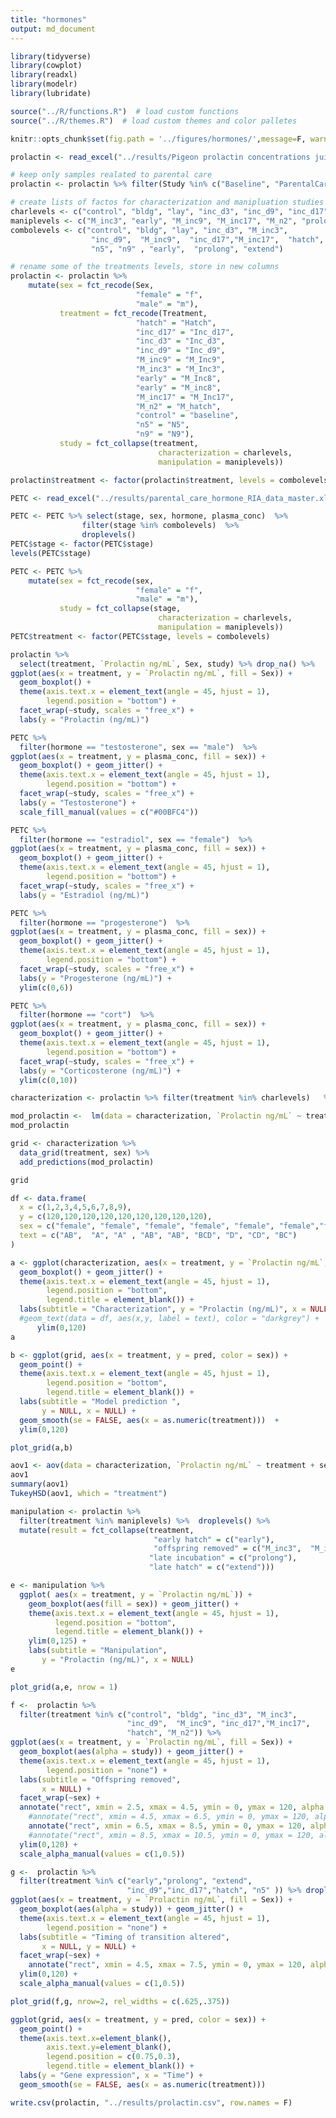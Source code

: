 ```yaml
---
title: "hormones"
output: md_document
---
```


```r
library(tidyverse)
library(cowplot)
library(readxl)
library(modelr)
library(lubridate)

source("../R/functions.R")  # load custom functions 
source("../R/themes.R")  # load custom themes and color palletes

knitr::opts_chunk$set(fig.path = '../figures/hormones/',message=F, warning=FALSE)
```

```r
prolactin <- read_excel("../results/Pigeon prolactin concentrations juil 2018.xlsx", sheet = 1)

# keep only samples realated to parental care
prolactin <- prolactin %>% filter(Study %in% c("Baseline", "ParentalCare"))

# create lists of factos for characterization and manipluation studies
charlevels <- c("control", "bldg", "lay", "inc_d3", "inc_d9", "inc_d17", "hatch", "n5", "n9" )
maniplevels <- c("M_inc3", "early", "M_inc9", "M_inc17", "M_n2", "prolong", "extend")
combolevels <- c("control", "bldg", "lay", "inc_d3", "M_inc3",
                  "inc_d9",  "M_inc9",  "inc_d17","M_inc17",  "hatch", "M_n2",
                  "n5", "n9" , "early",  "prolong", "extend")

# rename some of the treatments levels, store in new columns
prolactin <- prolactin %>%
    mutate(sex = fct_recode(Sex,
                            "female" = "f",
                            "male" = "m"),
           treatment = fct_recode(Treatment,
                            "hatch" = "Hatch",
                            "inc_d17" = "Inc_d17",
                            "inc_d3" = "Inc_d3",
                            "inc_d9" = "Inc_d9",
                            "M_inc9" = "M_Inc9",
                            "M_inc3" = "M_Inc3",
                            "early" = "M_Inc8",
                            "early" = "M_inc8",
                            "M_inc17" = "M_Inc17",
                            "M_n2" = "M_hatch",
                            "control" = "baseline",
                            "n5" = "N5", 
                            "n9" = "N9"),
           study = fct_collapse(treatment,
                                 characterization = charlevels,
                                 manipulation = maniplevels))

prolactin$treatment <- factor(prolactin$treatment, levels = combolevels)
```

```r
PETC <- read_excel("../results/parental_care_hormone_RIA_data_master.xlsx", sheet = 2)

PETC <- PETC %>% select(stage, sex, hormone, plasma_conc)  %>%
                filter(stage %in% combolevels)  %>%
                droplevels()
PETC$stage <- factor(PETC$stage)
levels(PETC$stage)

PETC <- PETC %>%
    mutate(sex = fct_recode(sex,
                            "female" = "f",
                            "male" = "m"),
           study = fct_collapse(stage,
                                 characterization = charlevels,
                                 manipulation = maniplevels))
PETC$treatment <- factor(PETC$stage, levels = combolevels)

```



```r
prolactin %>%
  select(treatment, `Prolactin ng/mL`, Sex, study) %>% drop_na() %>%
ggplot(aes(x = treatment, y = `Prolactin ng/mL`, fill = Sex)) +
  geom_boxplot() + 
  theme(axis.text.x = element_text(angle = 45, hjust = 1),
        legend.position = "bottom") +
  facet_wrap(~study, scales = "free_x") +
  labs(y = "Prolactin (ng/mL)")
```

```r

PETC %>% 
  filter(hormone == "testosterone", sex == "male")  %>% 
ggplot(aes(x = treatment, y = plasma_conc, fill = sex)) +
  geom_boxplot() + geom_jitter() +
  theme(axis.text.x = element_text(angle = 45, hjust = 1),
        legend.position = "bottom") +
  facet_wrap(~study, scales = "free_x") +
  labs(y = "Testosterone") +
  scale_fill_manual(values = c("#00BFC4"))
```

```r
PETC %>% 
  filter(hormone == "estradiol", sex == "female")  %>% 
ggplot(aes(x = treatment, y = plasma_conc, fill = sex)) +
  geom_boxplot() + geom_jitter() +
  theme(axis.text.x = element_text(angle = 45, hjust = 1),
        legend.position = "bottom") +
  facet_wrap(~study, scales = "free_x") +
  labs(y = "Estradiol (ng/mL)") 

```

```r
PETC %>% 
  filter(hormone == "progesterone")  %>% 
ggplot(aes(x = treatment, y = plasma_conc, fill = sex)) +
  geom_boxplot() + geom_jitter() +
  theme(axis.text.x = element_text(angle = 45, hjust = 1),
        legend.position = "bottom") +
  facet_wrap(~study, scales = "free_x") +
  labs(y = "Progesterone (ng/mL)") +
  ylim(c(0,6))

```

```r
PETC %>% 
  filter(hormone == "cort")  %>% 
ggplot(aes(x = treatment, y = plasma_conc, fill = sex)) +
  geom_boxplot() + geom_jitter() +
  theme(axis.text.x = element_text(angle = 45, hjust = 1),
        legend.position = "bottom") +
  facet_wrap(~study, scales = "free_x") +
  labs(y = "Corticosterone (ng/mL)") +
  ylim(c(0,10))
```


```r
characterization <- prolactin %>% filter(treatment %in% charlevels)   %>%  droplevels()

mod_prolactin <-  lm(data = characterization, `Prolactin ng/mL` ~ treatment + sex)
mod_prolactin

grid <- characterization %>%
  data_grid(treatment, sex) %>%
  add_predictions(mod_prolactin) 

grid

df <- data.frame(
  x = c(1,2,3,4,5,6,7,8,9),
  y = c(120,120,120,120,120,120,120,120,120),
  sex = c("female", "female", "female", "female", "female", "female","female", "female", "female"),
  text = c("AB",  "A", "A" , "AB", "AB", "BCD", "D", "CD", "BC")
)

a <- ggplot(characterization, aes(x = treatment, y = `Prolactin ng/mL`, fill = sex)) +
  geom_boxplot() + geom_jitter() +
  theme(axis.text.x = element_text(angle = 45, hjust = 1),
        legend.position = "bottom",
        legend.title = element_blank()) +
  labs(subtitle = "Characterization", y = "Prolactin (ng/mL)", x = NULL) +
  #geom_text(data = df, aes(x,y, label = text), color = "darkgrey") +
      ylim(0,120) 
a

b <- ggplot(grid, aes(x = treatment, y = pred, color = sex)) +
  geom_point() + 
  theme(axis.text.x = element_text(angle = 45, hjust = 1),
        legend.position = "bottom",
        legend.title = element_blank()) +
  labs(subtitle = "Model prediction ",
       y = NULL, x = NULL) +
  geom_smooth(se = FALSE, aes(x = as.numeric(treatment)))  +
  ylim(0,120)

plot_grid(a,b)
```

```r
aov1 <- aov(data = characterization, `Prolactin ng/mL` ~ treatment + sex)
aov1
summary(aov1)
TukeyHSD(aov1, which = "treatment")
```

```r
manipulation <- prolactin %>% 
  filter(treatment %in% maniplevels) %>%  droplevels() %>% 
  mutate(result = fct_collapse(treatment,
                                "early hatch" = c("early"),
                                "offspring removed" = c("M_inc3",  "M_inc9", "M_inc17", "M_n2"),
                               "late incubation" = c("prolong"),
                               "late hatch" = c("extend")))

e <- manipulation %>%
  ggplot( aes(x = treatment, y = `Prolactin ng/mL`)) +
    geom_boxplot(aes(fill = sex)) + geom_jitter() +
    theme(axis.text.x = element_text(angle = 45, hjust = 1),
          legend.position = "bottom",
          legend.title = element_blank()) +
    ylim(0,125) +
    labs(subtitle = "Manipulation",
       y = "Prolactin (ng/mL)", x = NULL)
e

plot_grid(a,e, nrow = 1) 

f <-  prolactin %>%
  filter(treatment %in% c("control", "bldg", "inc_d3", "M_inc3",
                          "inc_d9",  "M_inc9", "inc_d17","M_inc17",
                          "hatch", "M_n2")) %>%
ggplot(aes(x = treatment, y = `Prolactin ng/mL`, fill = Sex)) +
  geom_boxplot(aes(alpha = study)) + geom_jitter() +
  theme(axis.text.x = element_text(angle = 45, hjust = 1),
        legend.position = "none") +
  labs(subtitle = "Offspring removed",
       x = NULL) +
  facet_wrap(~sex) +
  annotate("rect", xmin = 2.5, xmax = 4.5, ymin = 0, ymax = 120, alpha = .2) +
    #annotate("rect", xmin = 4.5, xmax = 6.5, ymin = 0, ymax = 120, alpha = .3) +
    annotate("rect", xmin = 6.5, xmax = 8.5, ymin = 0, ymax = 120, alpha = .2) +
    #annotate("rect", xmin = 8.5, xmax = 10.5, ymin = 0, ymax = 120, alpha = .3) +
  ylim(0,120) +
  scale_alpha_manual(values = c(1,0.5))

g <-  prolactin %>%
  filter(treatment %in% c("early","prolong", "extend",
                          "inc_d9","inc_d17","hatch", "n5" )) %>% droplevels() %>%
ggplot(aes(x = treatment, y = `Prolactin ng/mL`, fill = Sex)) +
  geom_boxplot(aes(alpha = study)) + geom_jitter() +
  theme(axis.text.x = element_text(angle = 45, hjust = 1),
        legend.position = "none") +
  labs(subtitle = "Timing of transition altered",
       x = NULL, y = NULL) +
  facet_wrap(~sex) +
    annotate("rect", xmin = 4.5, xmax = 7.5, ymin = 0, ymax = 120, alpha = .3) +
  ylim(0,120) +
  scale_alpha_manual(values = c(1,0.5))

plot_grid(f,g, nrow=2, rel_widths = c(.625,.375))

```

```r
ggplot(grid, aes(x = treatment, y = pred, color = sex)) +
  geom_point() + 
  theme(axis.text.x=element_blank(),
        axis.text.y=element_blank(),
        legend.position = c(0.75,0.3),
        legend.title = element_blank()) +
  labs(y = "Gene expression", x = "Time") +
  geom_smooth(se = FALSE, aes(x = as.numeric(treatment)))  
```

```r
write.csv(prolactin, "../results/prolactin.csv", row.names = F)
```